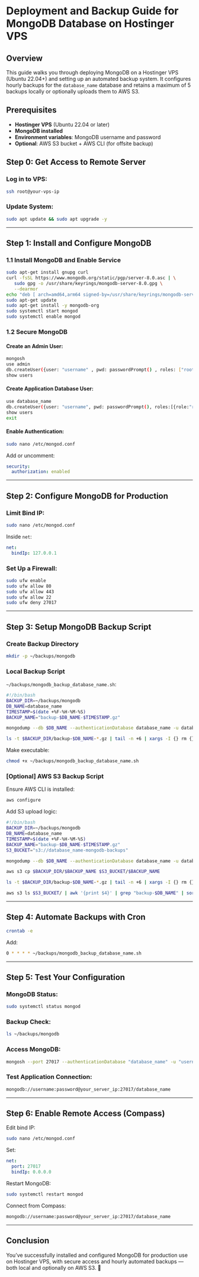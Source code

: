 # Deployment and Backup Guide for MongoDB Database on Hostinger VPS

## Overview

This guide walks you through deploying MongoDB on a Hostinger VPS (Ubuntu 22.04+) and setting up an automated backup system. It configures hourly backups for the `database_name` database and retains a maximum of 5 backups locally or optionally uploads them to AWS S3.

## Prerequisites

- **Hostinger VPS** (Ubuntu 22.04 or later)
- **MongoDB installed**
- **Environment variables**: MongoDB username and password
- **Optional**: AWS S3 bucket + AWS CLI (for offsite backup)

## Step 0: Get Access to Remote Server

### Log in to VPS:

```bash
ssh root@your-vps-ip
```

### Update System:

```bash
sudo apt update && sudo apt upgrade -y
```

---

## Step 1: Install and Configure MongoDB

### 1.1 Install MongoDB and Enable Service

```bash
sudo apt-get install gnupg curl
curl -fsSL https://www.mongodb.org/static/pgp/server-8.0.asc | \
   sudo gpg -o /usr/share/keyrings/mongodb-server-8.0.gpg \
   --dearmor
echo "deb [ arch=amd64,arm64 signed-by=/usr/share/keyrings/mongodb-server-8.0.gpg ] https://repo.mongodb.org/apt/ubuntu noble/mongodb-org/8.0 multiverse" | sudo tee /etc/apt/sources.list.d/mongodb-org-8.0.list
sudo apt-get update
sudo apt-get install -y mongodb-org
sudo systemctl start mongod
sudo systemctl enable mongod
```

### 1.2 Secure MongoDB

#### Create an Admin User:

```bash
mongosh
use admin
db.createUser({user: "username" , pwd: passwordPrompt() , roles: ["root"]})
show users
```

#### Create Application Database User:

```bash
use database_name
db.createUser({user: "username", pwd: passwordPrompt(), roles:[{role:"readWrite", db:"database_name"}]})
show users
exit
```

#### Enable Authentication:

```bash
sudo nano /etc/mongod.conf
```

Add or uncomment:

```yaml
security:
  authorization: enabled
```

---

## Step 2: Configure MongoDB for Production

### Limit Bind IP:

```bash
sudo nano /etc/mongod.conf
```

Inside `net`:

```yaml
net:
  bindIp: 127.0.0.1
```

### Set Up a Firewall:

```bash
sudo ufw enable
sudo ufw allow 80
sudo ufw allow 443
sudo ufw allow 22
sudo ufw deny 27017
```

---

## Step 3: Setup MongoDB Backup Script

### Create Backup Directory

```bash
mkdir -p ~/backups/mongodb
```

### Local Backup Script

`~/backups/mongodb_backup_database_name.sh`:

```bash
#!/bin/bash
BACKUP_DIR=~/backups/mongodb
DB_NAME=database_name
TIMESTAMP=$(date +%F-%H-%M-%S)
BACKUP_NAME="backup-$DB_NAME-$TIMESTAMP.gz"

mongodump --db $DB_NAME --authenticationDatabase database_name -u database_user -p your_secure_password --archive=$BACKUP_DIR/$BACKUP_NAME --gzip

ls -t $BACKUP_DIR/backup-$DB_NAME-*.gz | tail -n +6 | xargs -I {} rm {}
```

Make executable:

```bash
chmod +x ~/backups/mongodb_backup_database_name.sh
```

### [Optional] AWS S3 Backup Script

Ensure AWS CLI is installed:

```bash
aws configure
```

Add S3 upload logic:

```bash
#!/bin/bash
BACKUP_DIR=~/backups/mongodb
DB_NAME=database_name
TIMESTAMP=$(date +%F-%H-%M-%S)
BACKUP_NAME="backup-$DB_NAME-$TIMESTAMP.gz"
S3_BUCKET="s3://database_name-mongodb-backups"

mongodump --db $DB_NAME --authenticationDatabase database_name -u database_user -p your_secure_password --archive=$BACKUP_DIR/$BACKUP_NAME --gzip

aws s3 cp $BACKUP_DIR/$BACKUP_NAME $S3_BUCKET/$BACKUP_NAME

ls -t $BACKUP_DIR/backup-$DB_NAME-*.gz | tail -n +6 | xargs -I {} rm {}

aws s3 ls $S3_BUCKET/ | awk '{print $4}' | grep "backup-$DB_NAME" | sort -r | tail -n +6 | xargs -I {} aws s3 rm $S3_BUCKET/{}
```

---

## Step 4: Automate Backups with Cron

```bash
crontab -e
```

Add:

```bash
0 * * * * ~/backups/mongodb_backup_database_name.sh
```

---

## Step 5: Test Your Configuration

### MongoDB Status:

```bash
sudo systemctl status mongod
```

### Backup Check:

```bash
ls ~/backups/mongodb
```

### Access MongoDB:

```bash
mongosh --port 27017 --authenticationDatabase "database_name" -u "username" -p "password"
```

### Test Application Connection:

```bash
mongodb://username:password@your_server_ip:27017/database_name
```

---

## Step 6: Enable Remote Access (Compass)

Edit bind IP:

```bash
sudo nano /etc/mongod.conf
```

Set:

```yaml
net:
  port: 27017
  bindIp: 0.0.0.0
```

Restart MongoDB:

```bash
sudo systemctl restart mongod
```

Connect from Compass:

```bash
mongodb://username:password@your_server_ip:27017/database_name
```

---

## Conclusion

You’ve successfully installed and configured MongoDB for production use on Hostinger VPS, with secure access and hourly automated backups — both local and optionally on AWS S3. 🎉
